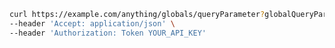```bash showLineNumbers copy filename="Globals Query Parameter Get usage example"
curl https://example.com/anything/globals/queryParameter?globalQueryParam=bandwidth \
--header 'Accept: application/json' \
--header 'Authorization: Token YOUR_API_KEY'
```
